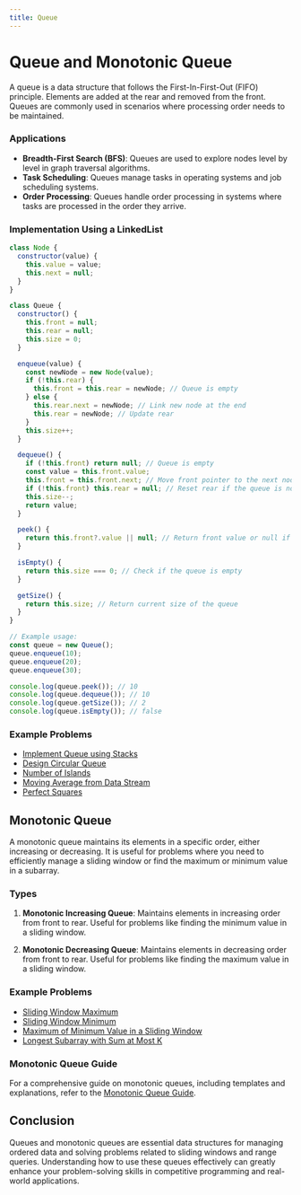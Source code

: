 ```yaml
---
title: Queue
---
```


# Queue and Monotonic Queue

A queue is a data structure that follows the First-In-First-Out (FIFO) principle. Elements are added at the rear and removed from the front. Queues are commonly used in scenarios where processing order needs to be maintained.

### Applications

- **Breadth-First Search (BFS)**: Queues are used to explore nodes level by level in graph traversal algorithms.
- **Task Scheduling**: Queues manage tasks in operating systems and job scheduling systems.
- **Order Processing**: Queues handle order processing in systems where tasks are processed in the order they arrive.

### Implementation Using a LinkedList

```JavaScript
class Node {
  constructor(value) {
    this.value = value;
    this.next = null;
  }
}

class Queue {
  constructor() {
    this.front = null;
    this.rear = null;
    this.size = 0;
  }

  enqueue(value) {
    const newNode = new Node(value);
    if (!this.rear) {
      this.front = this.rear = newNode; // Queue is empty
    } else {
      this.rear.next = newNode; // Link new node at the end
      this.rear = newNode; // Update rear
    }
    this.size++;
  }

  dequeue() {
    if (!this.front) return null; // Queue is empty
    const value = this.front.value;
    this.front = this.front.next; // Move front pointer to the next node
    if (!this.front) this.rear = null; // Reset rear if the queue is now empty
    this.size--;
    return value;
  }

  peek() {
    return this.front?.value || null; // Return front value or null if empty
  }

  isEmpty() {
    return this.size === 0; // Check if the queue is empty
  }

  getSize() {
    return this.size; // Return current size of the queue
  }
}

// Example usage:
const queue = new Queue();
queue.enqueue(10);
queue.enqueue(20);
queue.enqueue(30);

console.log(queue.peek()); // 10
console.log(queue.dequeue()); // 10
console.log(queue.getSize()); // 2
console.log(queue.isEmpty()); // false
```

### Example Problems

- [Implement Queue using Stacks](https://leetcode.com/problems/implement-queue-using-stacks/)
- [Design Circular Queue](https://leetcode.com/problems/design-circular-queue/)
- [Number of Islands](https://leetcode.com/problems/number-of-islands/)
- [Moving Average from Data Stream](https://leetcode.com/problems/moving-average-from-data-stream/)
- [Perfect Squares](https://leetcode.com/problems/perfect-squares/)

## Monotonic Queue

A monotonic queue maintains its elements in a specific order, either increasing or decreasing. It is useful for problems where you need to efficiently manage a sliding window or find the maximum or minimum value in a subarray.

### Types

1. **Monotonic Increasing Queue**: Maintains elements in increasing order from front to rear. Useful for problems like finding the minimum value in a sliding window.

2. **Monotonic Decreasing Queue**: Maintains elements in decreasing order from front to rear. Useful for problems like finding the maximum value in a sliding window.

### Example Problems

- [Sliding Window Maximum](https://leetcode.com/problems/sliding-window-maximum/)
- [Sliding Window Minimum](https://leetcode.com/problems/sliding-window-minimum/)
- [Maximum of Minimum Value in a Sliding Window](https://leetcode.com/problems/maximum-of-minimum-value-in-a-sliding-window/)
- [Longest Subarray with Sum at Most K](https://leetcode.com/problems/longest-subarray-with-sum-at-most-k/)

### Monotonic Queue Guide

For a comprehensive guide on monotonic queues, including templates and explanations, refer to the [Monotonic Queue Guide](https://medium.com/algorithms-and-leetcode/monotonic-queue-explained-with-leetcode-problems-7db7c530c1d6).

## Conclusion

Queues and monotonic queues are essential data structures for managing ordered data and solving problems related to sliding windows and range queries. Understanding how to use these queues effectively can greatly enhance your problem-solving skills in competitive programming and real-world applications.